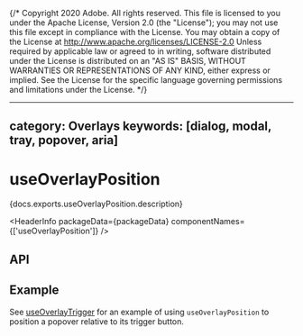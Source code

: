 {/* Copyright 2020 Adobe. All rights reserved.
This file is licensed to you under the Apache License, Version 2.0 (the "License");
you may not use this file except in compliance with the License. You may obtain a copy
of the License at http://www.apache.org/licenses/LICENSE-2.0
Unless required by applicable law or agreed to in writing, software distributed under
the License is distributed on an "AS IS" BASIS, WITHOUT WARRANTIES OR REPRESENTATIONS
OF ANY KIND, either express or implied. See the License for the specific language
governing permissions and limitations under the License. */}



---
category: Overlays
keywords: [dialog, modal, tray, popover, aria]
---

# useOverlayPosition

<p>{docs.exports.useOverlayPosition.description}</p>

<HeaderInfo
  packageData={packageData}
  componentNames={['useOverlayPosition']} />

## API

<FunctionAPI function={docs.exports.useOverlayPosition} links={docs.links} />

## Example

See [useOverlayTrigger](useOverlayTrigger.html#example) for an example of using
`useOverlayPosition` to position a popover relative to its trigger button.
